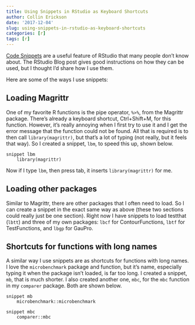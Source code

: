 ```yaml
---
title: Using Snippets in RStudio as Keyboard Shortcuts
author: Collin Erickson
date: '2017-12-04'
slug: using-snippets-in-rstudio-as-keyboard-shortcuts
categories: [r]
tags: [r]
---
```


[Code Snippets](https://support.rstudio.com/hc/en-us/articles/204463668-Code-Snippets) 
are a useful feature of RStudio that many people don't know about.
The RStudio Blog post gives good instructions on how they can be used,
but I thought I'd share how I use them.

Here are some of the ways I use snippets:

## Loading Magrittr

One of my favorite R functions is the pipe operator, `%>%`,
from the Magrittr package.
There's already a keyboard shortcut, Ctrl+Shift+M, for this function.
However, it's really annoying when I first try to use it
and I get the error message that the function could not be found.
All that is required is to then call `library(magrittr)`,
but that's a lot of typing (not really, but it feels that way).
So I created a snippet, `lbm`, to speed this up, shown below.

```
snippet lbm
	library(magrittr)
```

Now if I type `lbm`, then press tab, it inserts `library(magrittr)` for me.

## Loading other packages

Similar to Magrittr, there are other packages that I often need to load.
So I can create a snippet in the exact same way as above
(these two sections could really just be one section).
Right now I have snippets to load testthat (`lbtt`) and three of my own packages:
`lbcf` for ContourFunctions, `lbtf` for TestFunctions, and `lbgp` for GauPro.




## Shortcuts for functions with long names

A similar way I use snippets are as shortcuts for functions with long names.
I love the `microbenchmark` package and function, but it's name, especially
typing it when the package isn't loaded, is far too long. I created a 
snippet, `mb`, that is much shorter.
I also created another one, `mbc`, for the `mbc` function in my 
`comparer` package.
Both are shown below.

```
snippet mb
	microbenchmark::microbenchmark

snippet mbc
	comparer::mbc
```
